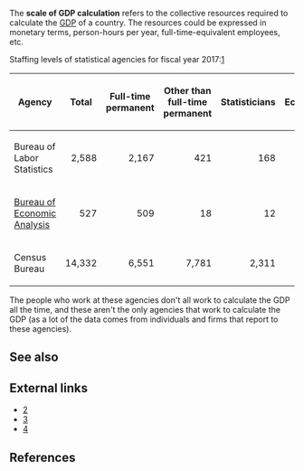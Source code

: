 The '''scale of GDP calculation''' refers to the collective resources required to calculate the [[GDP]] of a country. The resources could be expressed in monetary terms, person-hours per year, full-time-equivalent employees, etc.

Staffing levels of statistical agencies for fiscal year 2017:[https://obamawhitehouse.archives.gov/sites/default/files/omb/assets/information_and_regulatory_affairs/statistical-programs-2017.pdf]

{| class="sortable wikitable"
|-
! Agency !! Total !! Full-time permanent !! Other than full-time permanent !! Statisticians !! Economists !! Research scientists !! Other statistical personnel
|-
| Bureau of Labor Statistics
| style="text-align: right;" | 2,588
| style="text-align: right;" | 2,167
| style="text-align: right;" | 421
| style="text-align: right;" | 168
| style="text-align: right;" | 1,216
| style="text-align: right;" | 6
| style="text-align: right;" | 446
|-
| [[Bureau of Economic Analysis]]
| style="text-align: right;" | 527
| style="text-align: right;" | 509
| style="text-align: right;" | 18
| style="text-align: right;" | 12
| style="text-align: right;" | 338
| style="text-align: right;" | 0
| style="text-align: right;" | 53
|-
| Census Bureau
| style="text-align: right;" | 14,332
| style="text-align: right;" | 6,551
| style="text-align: right;" | 7,781
| style="text-align: right;" | 2,311
| style="text-align: right;" | 84
| style="text-align: right;" | 0
| style="text-align: right;" | 0
|}

The people who work at these agencies don't all work to calculate the GDP all the time, and these aren't the only agencies that work to calculate the GDP (as a lot of the data comes from individuals and firms that report to these agencies).

==See also==

==External links==

* [https://www.quora.com/unanswered/How-many-person-hours-worldwide-are-spent-each-year-on-national-accounts-calculations]
* [https://www.quora.com/unanswered/How-many-person-hours-are-spent-every-year-estimating-the-French-GDP]
* [https://www.quora.com/How-many-human-hours-are-spent-every-year-estimating-US-GDP]

==References==
